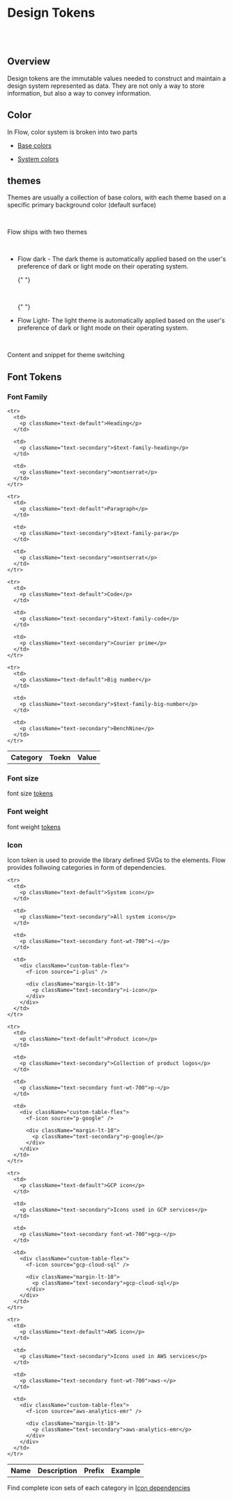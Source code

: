 
# Design Tokens

<br />

<br />

## Overview

<f-divider />

<p>
	Design tokens are the immutable values needed to construct and maintain a design system
	represented as data. They are not only a way to store information, but also a way to convey
	information.
</p>

## Color

<f-divider />

In Flow, color system is broken into two parts

<ul>
  <li>
    <p>
      <a href="/story/foundation-design-tokens-base-color--page">Base colors</a>
    </p>
  </li>

  <li>
    <p>
      <a href="/story/foundation-design-tokens-system-color--page">
        System colors
      </a>
    </p>
  </li>
</ul>

## themes

<f-divider />

Themes are usually a collection of base colors, with each theme based on a
specific primary background color (default surface)

<br />

Flow ships with two themes

<br />

<ul>
  <li>
    <p>
      Flow dark - The dark theme is automatically applied based on the user's
      preference of dark or light mode on their operating system.
    </p>
  </li>

{" "}

<br />

{" "}

<li>
	<p>
		Flow Light- The light theme is automatically applied based on the user's preference of dark or
		light mode on their operating system.
	</p>
</li>

  <br />
</ul>

<p>Content and snippet for theme switching</p>

## Font Tokens

<f-divider />

### Font Family

<f-divider />

<table className="custom-color-table">
  <tbody>
    <tr>
      <th>Category</th>
      <th>Toekn</th>
      <th>Value</th>
    </tr>

    <tr>
      <td>
        <p className="text-default">Heading</p>
      </td>

      <td>
        <p className="text-secondary">$text-family-heading</p>
      </td>

      <td>
        <p className="text-secondary">montserrat</p>
      </td>
    </tr>

    <tr>
      <td>
        <p className="text-default">Paragraph</p>
      </td>

      <td>
        <p className="text-secondary">$text-family-para</p>
      </td>

      <td>
        <p className="text-secondary">montserrat</p>
      </td>
    </tr>

    <tr>
      <td>
        <p className="text-default">Code</p>
      </td>

      <td>
        <p className="text-secondary">$text-family-code</p>
      </td>

      <td>
        <p className="text-secondary">Courier prime</p>
      </td>
    </tr>

    <tr>
      <td>
        <p className="text-default">Big number</p>
      </td>

      <td>
        <p className="text-secondary">$text-family-big-number</p>
      </td>

      <td>
        <p className="text-secondary">BenchNine</p>
      </td>
    </tr>

  </tbody>
</table>

### Font size

<f-divider />

<p>
	font size <u>tokens</u>
</p>

### Font weight

<f-divider />

<p>
	font weight <u>tokens</u>
</p>

### Icon

<f-divider />

<p>
	Icon token is used to provide the library defined SVGs to the elements. Flow provides follwoing
	categories in form of dependencies.
</p>

<table className="custom-color-table">
  <tbody>
    <tr>
      <th>Name</th>
      <th>Description</th>
      <th>Prefix</th>
      <th>Example</th>
    </tr>

    <tr>
      <td>
        <p className="text-default">System icon</p>
      </td>

      <td>
        <p className="text-secondary">All system icons</p>
      </td>

      <td>
        <p className="text-secondary font-wt-700">i-</p>
      </td>

      <td>
        <div className="custom-table-flex">
          <f-icon source="i-plus" />

          <div className="margin-lt-10">
            <p className="text-secondary">i-icon</p>
          </div>
        </div>
      </td>
    </tr>

    <tr>
      <td>
        <p className="text-default">Product icon</p>
      </td>

      <td>
        <p className="text-secondary">Collection of product logos</p>
      </td>

      <td>
        <p className="text-secondary font-wt-700">p-</p>
      </td>

      <td>
        <div className="custom-table-flex">
          <f-icon source="p-google" />

          <div className="margin-lt-10">
            <p className="text-secondary">p-google</p>
          </div>
        </div>
      </td>
    </tr>

    <tr>
      <td>
        <p className="text-default">GCP icon</p>
      </td>

      <td>
        <p className="text-secondary">Icons used in GCP services</p>
      </td>

      <td>
        <p className="text-secondary font-wt-700">gcp-</p>
      </td>

      <td>
        <div className="custom-table-flex">
          <f-icon source="gcp-cloud-sql" />

          <div className="margin-lt-10">
            <p className="text-secondary">gcp-cloud-sql</p>
          </div>
        </div>
      </td>
    </tr>

    <tr>
      <td>
        <p className="text-default">AWS icon</p>
      </td>

      <td>
        <p className="text-secondary">Icons used in AWS services</p>
      </td>

      <td>
        <p className="text-secondary font-wt-700">aws-</p>
      </td>

      <td>
        <div className="custom-table-flex">
          <f-icon source="aws-analytics-emr" />

          <div className="margin-lt-10">
            <p className="text-secondary">aws-analytics-emr</p>
          </div>
        </div>
      </td>
    </tr>

  </tbody>
</table>

Find complete icon sets of each category in [Icon dependencies](/story/dependencies-icons--system-icons)
